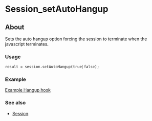 
# Session_setAutoHangup 

 

## About

Sets the auto hangup option forcing the session to terminate when the javascript terminates.

### Usage

```xml
result = session.setAutoHangup(true|false); 
```

### Example

[Example Hangup hook](../Javascript-Examples/Javascript-Example---set-hook_9634690.mdx#-freeswitch--javascript-example---set-hook-)

### See also

* [Session](index.mdx#methods)



